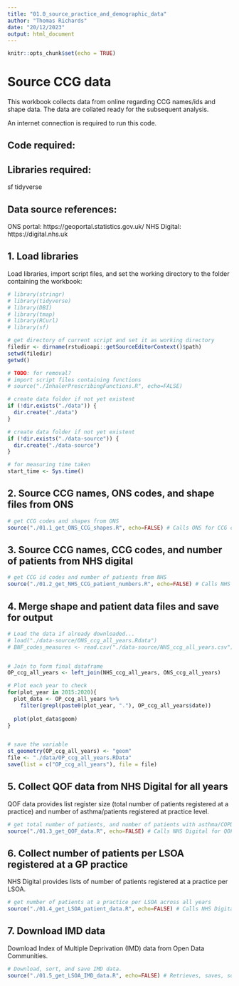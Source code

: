 ```yaml
---
title: "01.0_source_practice_and_demographic_data"
author: "Thomas Richards"
date: "20/12/2023"
output: html_document
---
```


```r
knitr::opts_chunk$set(echo = TRUE)
```

# Source CCG data

This workbook collects data from online regarding CCG names/ids and shape data.
The data are collated ready for the subsequent analysis.

An internet connection is required to run this code.


## Code required:

## Libraries required:
sf
tidyverse 

## Data source references:

ONS portal: https://geoportal.statistics.gov.uk/
NHS Digital: https://digital.nhs.uk


## 1. Load libraries

Load libraries, import script files, and set the working directory to the folder containing the workbook:

```r
# library(stringr)
# library(tidyverse) 
# library(DBI) 
# library(tmap)
# library(RCurl)
# library(sf)

# get directory of current script and set it as working directory
filedir <- dirname(rstudioapi::getSourceEditorContext()$path)
setwd(filedir)
getwd()

# TODO: for removal?
# import script files containing functions
# source("./InhalerPrescribingFunctions.R", echo=FALSE)

# create data folder if not yet existent
if (!dir.exists("./data")) {
  dir.create("./data")
}

# create data folder if not yet existent
if (!dir.exists("./data-source")) {
  dir.create("./data-source")
}

# for measuring time taken
start_time <- Sys.time()

```

## 2. Source CCG names, ONS codes, and shape files from ONS

```r
# get CCG codes and shapes from ONS
source("./01.1_get_ONS_CCG_shapes.R", echo=FALSE) # Calls ONS for CCG codes and shapes, does some sorting, leaves ONS_ccg_all_years variable in workspace

```

## 3. Source CCG names, CCG codes, and number of patients from NHS digital


```r
# get CCG id codes and number of patients from NHS
source("./01.2_get_NHS_CCG_patient_numbers.R", echo=FALSE) # Calls NHS for CCG id codes and number of patients, does some sorting, leaves NHS_ccg_all_years variable in workspace

```


## 4. Merge shape and patient data files and save for output

```r
# Load the data if already downloaded...
# load("./data-source/ONS_ccg_all_years.Rdata")
# BNF_codes_measures <- read.csv("./data-source/NHS_ccg_all_years.csv")


# Join to form final dataframe
OP_ccg_all_years <- left_join(NHS_ccg_all_years, ONS_ccg_all_years)

# Plot each year to check
for(plot_year in 2015:2020){
  plot_data <- OP_ccg_all_years %>%
    filter(grepl(paste0(plot_year, "."), OP_ccg_all_years$date))
  
  plot(plot_data$geom)
}


# save the variable
st_geometry(OP_ccg_all_years) <- "geom"
file <- "./data/OP_ccg_all_years.RData"
save(list = c("OP_ccg_all_years"), file = file)
```


## 5. Collect QOF data from NHS Digital for all years 
QOF data provides list register size (total number of patients registered at a practice) and number of asthma/patients registered at practice level.
```r
# get total number of patients, and number of patients with asthma/COPD from NHS Digital QOF reviews
source("./01.3_get_QOF_data.R", echo=FALSE) # Calls NHS Digital for QOF data, does some sorting, leaves OQF_all variable in workspace
```

## 6. Collect number of patients per LSOA registered at a GP practice  
NHS Digital provides lists of number of patients registered at a practice per LSOA.

```r
# get number of patients at a practice per LSOA across all years 
source("./01.4_get_LSOA_patient_data.R", echo=FALSE) # Calls NHS Digital for data, does some sorting, leaves OP_patients_all_years variable in workspace
```


## 7. Download IMD data
Download Index of Multiple Deprivation (IMD) data from Open Data Communities.

```r
# Download, sort, and save IMD data.
source("./01.5_get_LSOA_IMD_data.R", echo=FALSE) # Retrieves, saves, sorts data, leaves IMD_all variable in workspace

```

